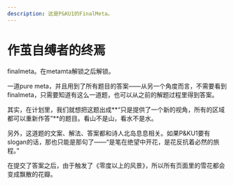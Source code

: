 ```yaml
---
description: 这是P&KU1的FinalMeta。
---
```


# 作茧自缚者的终焉

finalmeta。在metamta解锁之后解锁。

一道pure meta，并且用到了所有题目的答案——从另一个角度而言，不需要看到finalmeta，只需要知道有这么一道题，也可以从之前的解题过程里得到答案。

其实，在计划里，我们就想把这题出成**“只是提供了一个新的视角，所有的区域都可以重新作答”**的题目。看山不是山，看水不是水。

另外，这道题的文案、解法、答案都和诗人北岛息息相关。如果P&KU1要有slogan的话，那也只能是那句了——“是笔在绝望中开花，是花反抗着必然的旅程。”

在提交了答案之后，由于触发了《零度以上的风景》，所以所有页面里的雪花都会变成飘散的花瓣。
